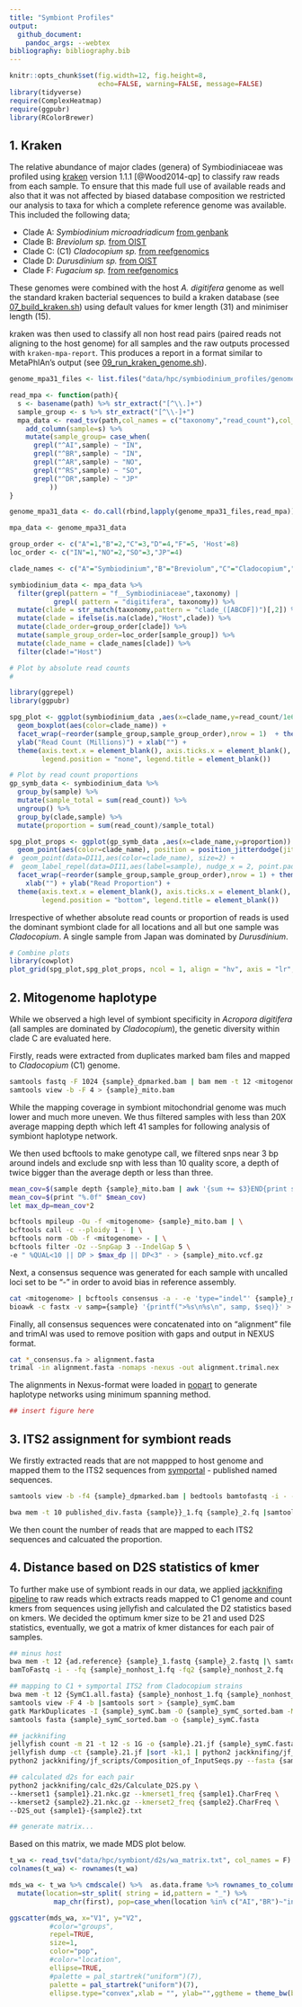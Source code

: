 ```yaml
---
title: "Symbiont Profiles"
output:
  github_document:
    pandoc_args: --webtex
bibliography: bibliography.bib
---
```


```r
knitr::opts_chunk$set(fig.width=12, fig.height=8,
                      echo=FALSE, warning=FALSE, message=FALSE)
library(tidyverse)
require(ComplexHeatmap)
require(ggpubr)
library(RColorBrewer)
```
## 1. Kraken
The relative abundance of major clades (genera) of Symbiodiniaceae was profiled using [kraken](https://ccb.jhu.edu/software/kraken/) version 1.1.1 [@Wood2014-qp] to classify raw reads from each sample.  To ensure that this made full use of available reads and also that it was not affected by biased database composition we restricted our analysis to taxa for which a complete reference genome was available. This included the following data;

- Clade A: *Symbiodinium microadriadicum* [from genbank](https://www.ncbi.nlm.nih.gov/assembly/GCA_001939145.1)
- Clade B: *Breviolum sp.* [from OIST](https://marinegenomics.oist.jp/symb/download/symbB.v1.0.genome.fa.gz)
- Clade C: (C1) *Cladocopium sp.* [from reefgenomics](http://symbs.reefgenomics.org/download/SymbC1.Genome.Scaffolds.fasta.gz)
- Clade D: *Durusdinium sp.* [from OIST](https://marinegenomics.oist.jp/symbd/viewer/download?project_id=102)
- Clade F: *Fugacium sp.* [from reefgenomics](http://symbs.reefgenomics.org/download/SymbF.Genome.Scaffolds.fasta.gz)

These genomes were combined with the host *A. digitifera* genome as well the standard kraken bacterial sequences to build a kraken database (see [07_build_kraken.sh](data/hpc/symbiodinium_profiles/07_build_kraken.sh)) using default values for kmer length (31) and minimiser length (15).

kraken was then used to classify all non host read pairs (paired reads not aligning to the host genome) for all samples and the raw outputs processed with `kraken-mpa-report`.  This produces a report in a format similar to MetaPhlAn's output (see [09_run_kraken_genome.sh](data/hpc/symbiodinium_profiles/09_run_kraken_genome.sh)). 

```r
genome_mpa31_files <- list.files("data/hpc/symbiodinium_profiles/genome_kraken_mpa/",pattern = "*.mpa",full.names = TRUE)

read_mpa <- function(path){
  s <- basename(path) %>% str_extract("[^\\.]+")
  sample_group <- s %>% str_extract("[^\\-]+")
  mpa_data <- read_tsv(path,col_names = c("taxonomy","read_count"),col_types = cols()) %>% 
    add_column(sample=s) %>% 
    mutate(sample_group= case_when(
      grepl("^AI",sample) ~ "IN",
      grepl("^BR",sample) ~ "IN",
      grepl("^AR",sample) ~ "NO",
      grepl("^RS",sample) ~ "SO",
      grepl("^DR",sample) ~ "JP"
          ))
}

genome_mpa31_data <- do.call(rbind,lapply(genome_mpa31_files,read_mpa)) %>% add_column(kmer="g31")

mpa_data <- genome_mpa31_data 
```


```r
group_order <- c("A"=1,"B"=2,"C"=3,"D"=4,"F"=5, 'Host'=8)
loc_order <- c("IN"=1,"NO"=2,"SO"=3,"JP"=4)

clade_names <- c("A"="Symbiodinium","B"="Breviolum","C"="Cladocopium","D"="Durusdinium","F"="Fugacium")

symbiodinium_data <- mpa_data %>% 
  filter(grepl(pattern = "f__Symbiodiniaceae",taxonomy) | 
           grepl( pattern = "digitifera", taxonomy)) %>% 
  mutate(clade = str_match(taxonomy,pattern = "clade_([ABCDF])")[,2]) %>% 
  mutate(clade = ifelse(is.na(clade),"Host",clade)) %>% 
  mutate(clade_order=group_order[clade]) %>% 
  mutate(sample_group_order=loc_order[sample_group]) %>%   
  mutate(clade_name = clade_names[clade]) %>% 
  filter(clade!="Host")
```


```r
# Plot by absolute read counts
# 

library(ggrepel)
library(ggpubr)

spg_plot <- ggplot(symbiodinium_data ,aes(x=clade_name,y=read_count/1e6)) + 
  geom_boxplot(aes(color=clade_name)) + 
  facet_wrap(~reorder(sample_group,sample_group_order),nrow = 1)  + theme_pubclean() +
  ylab("Read Count (Millions)") + xlab("") +
  theme(axis.text.x = element_blank(), axis.ticks.x = element_blank(),
        legend.position = "none", legend.title = element_blank())
```


```r
# Plot by read count proportions
gp_symb_data <- symbiodinium_data %>% 
  group_by(sample) %>% 
  mutate(sample_total = sum(read_count)) %>% 
  ungroup() %>% 
  group_by(clade,sample) %>% 
  mutate(proportion = sum(read_count)/sample_total)

spg_plot_props <- ggplot(gp_symb_data ,aes(x=clade_name,y=proportion)) + 
  geom_point(aes(color=clade_name), position = position_jitterdodge(jitter.height = 0.01, jitter.width = 0.8), size=0.5) +
#  geom_point(data=DI11,aes(color=clade_name), size=2) +  
#  geom_label_repel(data=DI11,aes(label=sample), nudge_x = 2, point.padding = 0.5, arrow = arrow(length = unit(0.2,"cm")), size=2.5) +
  facet_wrap(~reorder(sample_group,sample_group_order),nrow = 1) + theme_pubclean() +
    xlab("") + ylab("Read Proportion") + 
  theme(axis.text.x = element_blank(), axis.ticks.x = element_blank(),
        legend.position = "bottom", legend.title = element_blank())
```

Irrespective of whether absolute read counts or proportion of reads is used the dominant symbiont clade for all locations and all but one sample was *Cladocopium*. A single sample from Japan was dominated by *Durusdinium*.

```r
# Combine plots 
library(cowplot)
plot_grid(spg_plot,spg_plot_props, ncol = 1, align = "hv", axis = "lr", rel_heights = c(0.4,0.6))
```

## 2. Mitogenome haplotype
While we observed a high level of symbiont specificity in *Acropora digitifera* (all samples are dominated by *Cladocopium*), the genetic diversity within clade C are evaluated here.

Firstly, reads were extracted from duplicates marked bam files and mapped to *Cladocopium* (C1) genome.

```bash
samtools fastq -F 1024 {sample}_dpmarked.bam | bam mem -t 12 <mitogenome> - | \
samtools view -b -F 4 > {sample}_mito.bam
```

While the mapping coverage in symbiont mitochondrial genome was much lower and much more uneven. We thus filtered samples with less than 20X average mapping depth which left 41 samples for following analysis of symbiont haplotype network.

We then used bcftools to make genotype call, we filtered snps near 3 bp around indels and exclude snp with less than 10 quality score, a depth of twice bigger than the average depth or less than three.

```bash
mean_cov=$(sample depth {sample}_mito.bam | awk '{sum += $3}END{print sum/NR}')
mean_cov=$(print "%.0f" $mean_cov)
let max_dp=mean_cov*2

bcftools mpileup -Ou -f <mitogenome> {sample}_mito.bam | \
bcftools call -c --ploidy 1 - | \
bcftools norm -Ob -f <mitogenome> - | \
bcftools filter -Oz --SnpGap 3 --IndelGap 5 \
-e " %QUAL<10 || DP > $max_dp || DP<3" - > {sample}_mito.vcf.gz
```

Next, a consensus sequence was generated for each sample with uncalled loci set to be "-" in order to avoid bias in reference assembly.

```bash
cat <mitogenome> | bcftools consensus -a - -e 'type="indel"' {sample}_mito.vcf.gz |\
bioawk -c fastx -v samp={sample} '{printf(">%s\n%s\n", samp, $seq)}' > {sample}_consensus.fa
```

Finally, all consensus sequences were concatenated into on "alignment" file and trimAl was used to remove position with gaps and output in NEXUS format.

```bash
cat *_consensus.fa > alignment.fasta
trimal -in alignment.fasta -nomaps -nexus -out alignment.trimal.nex
```

The alignments in Nexus-format were loaded in [popart](http://popart.otago.ac.nz/index.shtml) to generate haplotype networks using minimum spanning method.

```r
## insert figure here
```


## 3. ITS2 assignment for symbiont reads
We firstly extracted reads that are not mappped to host genome and mapped them to the ITS2 sequences from [symportal](symportal.org) - published named sequences.

```bash
samtools view -b -f4 {sample}_dpmarked.bam | bedtools bamtofastq -i - -fq fastq/{sample}_1.fq -fq2 fastq/{sample}_2.fq

bwa mem -t 10 published_div.fasta {sample}}_1.fq {sample}_2.fq |samtools view -F 4 > {sample}.sam
```
We then count the number of reads that are mapped to each ITS2 sequences and calcuated the proportion.

## 4. Distance based on D2S statistics of kmer
To further make use of symbiont reads in our data, we applied [jackknifing pipeline](https://github.com/chanlab-genomics/jackknifing) to raw reads which extracts reads mapped to C1 genome and count kmers from sequences using jellyfish and calculated the D2 statistics based on kmers.
We decided the optimum kmer size to be 21 and used D2S statistics, eventually, we got a matrix of kmer distances for each pair of samples.

```bash
## minus host
bwa mem -t 12 {ad.reference} {sample}_1.fastq {sample}_2.fastq |\ samtools view -f12 -F256 |\
bamToFastq -i - -fq {sample}_nonhost_1.fq -fq2 {sample}_nonhost_2.fq

## mapping to C1 + symportal ITS2 from Cladocopium strains
bwa mem -t 12 {SymC1.all.fasta} {sample}_nonhost_1.fq {sample}_nonhost_2.fq | \
samtools view -F 4 -b |samtools sort > {sample}_symC.bam
gatk MarkDuplicates -I {sample}_symC.bam -O {sample}_symC_sorted.bam -M {sample}.metrics.txt --REMOVE_DUPLICATES true
samtools fasta {sample}_symC_sorted.bam -o {sample}_symC.fasta

## jackknifing
jellyfish count -m 21 -t 12 -s 1G -o {sample}.21.jf {sample}_symC.fasta
jellyfish dump -ct {sample}.21.jf |sort -k1,1 | python2 jackknifing/jf_scripts/Kmers_2_NumbericRepresentation.py -o {sample}.21.nkc.gz
python2 jackknifing/jf_scripts/Composition_of_InputSeqs.py --fasta {sample}_symC.fasta --freq {sample}.CharFreq

## calculated d2s for each pair
python2 jackknifing/calc_d2s/Calculate_D2S.py \
--kmerset1 {sample1}.21.nkc.gz --kmerset1_freq {sample1}.CharFreq \
--kmerset2 {sample2}.21.nkc.gz --kmerset2_freq {sample2}.CharFreq \
--D2S_out {sample1}-{sample2}.txt

## generate matrix...
```

Based on this matrix, we made MDS plot below.

```r
t_wa <- read_tsv("data/hpc/symbiont/d2s/wa_matrix.txt", col_names = F) %>% column_to_rownames("X1") %>% as.matrix() 
colnames(t_wa) <- rownames(t_wa)

mds_wa <- t_wa %>% cmdscale() %>%  as.data.frame %>% rownames_to_column("id")%>% 
  mutate(location=str_split( string = id,pattern = "_") %>% 
           map_chr(first), pop=case_when(location %in% c("AI","BR")~"inshore", location%in% c("RS1","RS2","RS3")~"southoffshore", location=="AR"~"northoffshore"))

ggscatter(mds_wa, x="V1", y="V2", 
          #color="groups",
          repel=TRUE, 
          size=1,
          color="pop",
          #color="location",
          ellipse=TRUE,
          #palette = pal_startrek("uniform")(7),
          palette = pal_startrek("uniform")(7),
          ellipse.type="convex",xlab = "", ylab="",ggtheme = theme_bw(base_size = 12,base_line_size = NA),legend="none")
```

